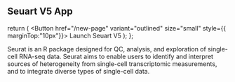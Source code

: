 

## Seuart V5 App



  return (
     <Button  href="/new-page"  variant="outlined" size="small"  style={{ marginTop:"10px"}}>
          Launch Seuart V5
        </Button>
  );
};



Seurat is an R package designed for QC, analysis, and exploration of single-cell
RNA-seq data. Seurat aims to enable users to identify and interpret sources of
heterogeneity from single-cell transcriptomic measurements, and to integrate diverse types of single-cell data.
<SeuartV5App/>



